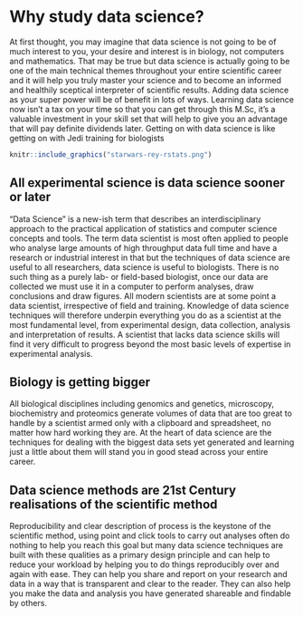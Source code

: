 # Why study data science? {#intro}


At first thought, you may imagine that data science is not going to be of much interest to you, your desire and interest is in biology, not computers and mathematics. That may be true but data science is actually going to be one of the main technical themes throughout your entire scientific career and it will help you truly master your science and to become an informed and healthily sceptical interpreter of scientific results. Adding data science as your super power will be of benefit in lots of ways. Learning data science now isn't a tax on your time so that you can get through this M.Sc, it's a valuable investment in your skill set that will help to give you an advantage that will pay definite dividends later. Getting on with data science is like getting on with Jedi training for biologists

```r
knitr::include_graphics("starwars-rey-rstats.png")
```


## All experimental science is data science sooner or later

"Data Science" is a new-ish term that describes an interdisciplinary approach to the practical application of statistics and computer science concepts and tools. The term data scientist is most often applied to people who analyse large amounts of high throughput data full time and have a research or industrial interest in that but the techniques of data science are useful to all researchers, data science is useful to biologists. There is no such thing as a purely lab- or field-based biologist, once our data are collected we must use it in a computer to perform analyses, draw conclusions and draw figures. All modern scientists are at some point a data scientist, irrespective of field and training. Knowledge of data science techniques will therefore underpin everything you do as a scientist at the most fundamental level, from experimental design, data collection, analysis and interpretation of results. A scientist that lacks data science skills will find it very difficult to progress beyond the most basic levels of expertise in experimental analysis.

## Biology is getting bigger

All biological disciplines including genomics and genetics, microscopy, biochemistry and proteomics generate volumes of data that are too great to handle by a scientist armed only with a clipboard and spreadsheet, no matter how hard working they are. At the heart of data science are the techniques for dealing with the biggest data sets yet generated and learning just a little about them will stand you in good stead across your entire career.  

## Data science methods are 21st Century realisations of the scientific method

Reproducibility and clear description of process is the keystone of the scientific method, using point and click tools to carry out analyses often do nothing to help you reach this goal but many data science techniques are built with these qualities as a primary design principle and can help to reduce your workload by helping you to do things reproducibly over and again with ease. They can help you share and report on your research and data in a way that is transparent and clear to the reader. They can also help you make the data and analysis you have generated shareable and findable by others. 

